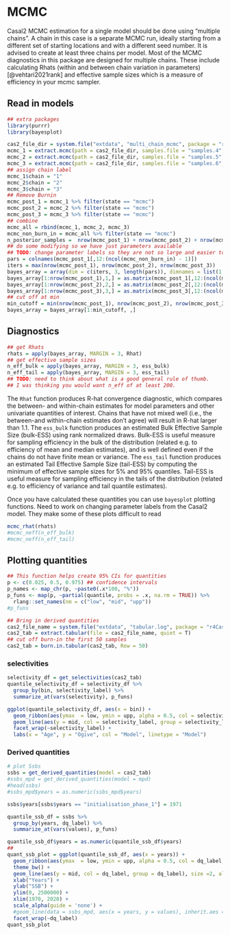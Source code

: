 # MCMC
Casal2 MCMC estimation for a single model should be done using "multiple chains". A chain in this case is a separate MCMC run, ideally starting from a different set of starting locations and with a different seed number. It is advised to create at least three chains per model. Most of the MCMC diagnostics in this package are designed for multiple chains. These include calculating Rhats (within and between chain variation in parameters) [@vehtari2021rank] and effective sample sizes which is a measure of efficiency in your mcmc sampler.

## Read in models
```r
## extra packages
library(purrr)
library(bayesplot)

cas2_file_dir = system.file("extdata", "multi_chain_mcmc", package = "r4Casal2", mustWork = TRUE)
mcmc_1 = extract.mcmc(path = cas2_file_dir, samples.file = "samples.4", objectives.file = "objectives.4")
mcmc_2 = extract.mcmc(path = cas2_file_dir, samples.file = "samples.5", objectives.file = "objectives.5")
mcmc_3 = extract.mcmc(path = cas2_file_dir, samples.file = "samples.6", objectives.file = "objectives.6")
## assign chain label
mcmc_1$chain = "1"
mcmc_2$chain = "2"
mcmc_3$chain = "3"
## Remove Burnin
mcmc_post_1 = mcmc_1 %>% filter(state == "mcmc")
mcmc_post_2 = mcmc_2 %>% filter(state == "mcmc")
mcmc_post_3 = mcmc_3 %>% filter(state == "mcmc")
## combine
mcmc_all = rbind(mcmc_1, mcmc_2, mcmc_3)
mcmc_non_burn_in = mcmc_all %>% filter(state == "mcmc")
n_posterior_samples =  nrow(mcmc_post_1) + nrow(mcmc_post_2) + nrow(mcmc_post_3)
## do some modifying so we have just parameters available
## TODO: change parameter labels so they are not so large and easier to read on figures
pars = colnames(mcmc_post_1[,12:(ncol(mcmc_non_burn_in) - 1)])
iters = max(nrow(mcmc_post_1), nrow(mcmc_post_2), nrow(mcmc_post_3))
bayes_array = array(dim = c(iters, 3, length(pars)), dimnames = list(1:iters, 1:3, pars))
bayes_array[1:nrow(mcmc_post_1),1,] = as.matrix(mcmc_post_1[,12:(ncol(mcmc_non_burn_in) - 1)])
bayes_array[1:nrow(mcmc_post_2),2,] = as.matrix(mcmc_post_2[,12:(ncol(mcmc_non_burn_in) - 1)])
bayes_array[1:nrow(mcmc_post_3),3,] = as.matrix(mcmc_post_3[,12:(ncol(mcmc_non_burn_in) - 1)])
## cut off at min
min_cutoff = min(nrow(mcmc_post_1), nrow(mcmc_post_2), nrow(mcmc_post_3))
bayes_array = bayes_array[1:min_cutoff, ,]
```
## Diagnostics
```r
## get Rhats
rhats = apply(bayes_array, MARGIN = 3, Rhat)
## get effective sample sizes
n_eff_bulk = apply(bayes_array, MARGIN = 3, ess_bulk)
n_eff_tail = apply(bayes_array, MARGIN = 3, ess_tail)
## TODO: need to think about what is a good general rule of thumb. 
## I was thinking you would want n_eff of at least 200.
```
The `Rhat` function produces R-hat convergence diagnostic, which compares the between- and within-chain estimates for model parameters and other univariate quantities of interest. Chains that have not mixed well (i.e., the between-and within-chain estimates don't agree) will result in R-hat larger than 1.1. The `ess_bulk` function produces an estimated Bulk Effective Sample Size (bulk-ESS) using rank normalized draws. Bulk-ESS is useful measure for sampling efficiency in the bulk of the distribution (related e.g. to efficiency of mean and median estimates), and is well defined even if the chains do not have finite mean or variance. The `ess_tail` function produces an estimated Tail Effective Sample Size (tail-ESS) by computing the minimum of effective sample sizes for 5% and 95% quantiles. Tail-ESS is useful measure for sampling efficiency in the tails of the distribution (related e.g. to efficiency of variance and tail quantile estimates). 


Once you have calculated these quantities you can use `bayesplot` plotting functions. Need to work on changing parameter labels from the Casal2 model. They make some of these plots difficult to read
```r
mcmc_rhat(rhats)
#mcmc_neff(n_eff_bulk)
#mcmc_neff(n_eff_tail)
```


## Plotting quantities

```r
## This function helps create 95% CIs for quantities
p <- c(0.025, 0.5, 0.975) ## confidence intervals
p_names <- map_chr(p, ~paste0(.x*100, "%"))
p_funs <- map(p, ~partial(quantile, probs = .x, na.rm = TRUE)) %>% 
  rlang::set_names(nm = c("low", "mid", "upp"))
#p_funs

## Bring in derived quantities
cas2_file_name = system.file("extdata", "tabular.log", package = "r4Casal2", mustWork = TRUE)
cas2_tab = extract.tabular(file = cas2_file_name, quiet = T)
## cut off burn-in the first 50 samples
cas2_tab = burn.in.tabular(cas2_tab, Row = 50)
```


### selectivities
```r
selectivity_df = get_selectivities(cas2_tab)
quantile_selectivity_df = selectivity_df %>% 
  group_by(bin, selectivity_label) %>% 
  summarize_at(vars(selectivity), p_funs)

ggplot(quantile_selectivity_df, aes(x = bin)) +
  geom_ribbon(aes(ymax  = low, ymin = upp, alpha = 0.5, col = selectivity_label, fill = selectivity_label), lwd=0) +
  geom_line(aes(y = mid, col = selectivity_label, group = selectivity_label), size =2, alpha = 1) +
  facet_wrap(~selectivity_label) +
  labs(x = "Age", y = "Ogive", col = "Model", linetype = "Model")
```

### Derived quantities
```r
# plot Ssbs
ssbs = get_derived_quantities(model = cas2_tab)
#ssbs_mpd = get_derived_quantities(model = mpd)
#head(ssbs)
#ssbs_mpd$years = as.numeric(ssbs_mpd$years)

ssbs$years[ssbs$years == "initialisation_phase_1"] = 1971

quantile_ssb_df = ssbs %>% 
  group_by(years, dq_label) %>% 
  summarize_at(vars(values), p_funs)

quantile_ssb_df$years = as.numeric(quantile_ssb_df$years)
## 
quant_ssb_plot = ggplot(quantile_ssb_df, aes(x = years)) + 
  geom_ribbon(aes(ymax  = low, ymin = upp, alpha = 0.5, col = dq_label, fill = dq_label), lwd=0) +
  theme_bw() +
  geom_line(aes(y = mid, col = dq_label, group = dq_label), size =2, alpha = 1) +
  xlab("Years") +
  ylab("SSB") +
  ylim(0, 2500000) +
  xlim(1970, 2020) + 
  scale_alpha(guide = 'none') +
  #geom_line(data = ssbs_mpd, aes(x = years, y = values), inherit.aes = F, col = "black", size = 1.5) +
  facet_wrap(~dq_label)
quant_ssb_plot

```
